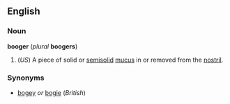 ==English==
===Noun===
'''booger''' (''plural'' '''boogers''')

#(''US'') A piece of solid or [[semisolid]] [[mucus]] in or removed from the [[nostril]].

===Synonyms===
*[[bogey]] ''or'' [[bogie]] (''British'')